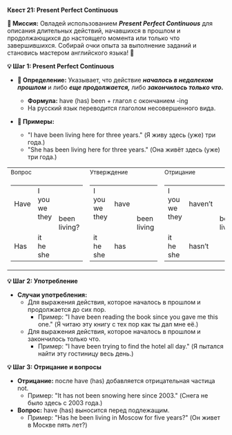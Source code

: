 
**Квест 21: Present Perfect Continuous**

**🎯 Миссия:**
Овладей использованием ***Present Perfect Continuous*** для описания длительных действий, начавшихся в прошлом и продолжающихся до настоящего момента или только что завершившихся. Собирай очки опыта за выполнение заданий и становись мастером английского языка! 🌟

**💡 Шаг 1: Present Perfect Continuous**
- **📜 Определение:** Указывает, что действие ***началось в недалеком прошлом*** и либо ***еще продолжается,*** либо ***закончилось только что.***
    - **Формула:** <Highlight>have (has) been</Highlight> + глагол с окончанием <Highlight>-ing</Highlight>
    - На русский язык переводится глаголом <Highlight>несовершенного вида.</Highlight>

- **📝 Примеры:**
    - <Highlight>"I have been living here for three years."</Highlight> <Highlight>(Я живу здесь (уже) три года.)</Highlight>
    - <Highlight>"She has been living here for three years."</Highlight> <Highlight>(Она живёт здесь (уже) три года.)</Highlight>

<table className="main">
  <tbody>
  <tr>
    <td><small>Вопрос</small></td>
    <td><small>Утверждение</small></td>
    <td><small>Отрицание</small></td>
  </tr>
  <tr>
    <td>
      <table>
        <tbody>
        <tr>
          <td>Have</td>
          <td>
            <div>I</div>
            <div>you</div>
            <div>we</div>
            <div>they</div>
          </td>
          <td rowSpan="3">been living?</td>
        </tr>
        <tr>
          <td><small>&nbsp;</small></td>
        </tr>
        <tr>
          <td>Has</td>
          <td>
            <div>it</div>
            <div>he</div>
            <div>she</div>
          </td>
        </tr>
        </tbody>
      </table>
    </td>
    <td>
      <table>
        <tbody>
        <tr>
          <td>
            <div>I</div>
            <div>you</div>
            <div>we</div>
            <div>they</div>
          </td>
          <td>have</td>
          <td rowSpan="3">been living</td>
        </tr>
        <tr>
          <td><small>&nbsp;</small></td>
        </tr>
        <tr>
          <td>
            <div>it</div>
            <div>he</div>
            <div>she</div>
          </td>
          <td>has</td>
        </tr>
        </tbody>
      </table>
    </td>
    <td>
      <table>
        <tbody>
        <tr>
          <td>
            <div>I</div>
            <div>you</div>
            <div>we</div>
            <div>they</div>
          </td>
          <td>haven’t</td>
          <td rowSpan="3">been living</td>
        </tr>
        <tr>
          <td><small>&nbsp;</small></td>
        </tr>
        <tr>
          <td>
            <div>it</div>
            <div>he</div>
            <div>she</div>
          </td>
          <td>hasn’t</td>
        </tr>
        </tbody>
      </table>
    </td>
  </tr>
  </tbody>
</table>

**💡 Шаг 2: Употребление**
- **Случаи употребления:**
    - Для выражения действия, которое началось в прошлом и <Highlight>продолжается</Highlight> до сих пор.
        - Пример: <Highlight>"I have been reading the book since you gave me this one."</Highlight> <Highlight>(Я читаю эту книгу с тех пор как ты дал мне её.)</Highlight>
    - Для выражения действия, которое началось в прошлом и <Highlight>закончилось</Highlight> только что.
        - Пример: <Highlight>"I have been trying to find the hotel all day."</Highlight> <Highlight>(Я пытался найти эту гостиницу весь день.)</Highlight>

**💡 Шаг 3: Отрицание и вопросы**
- **Отрицание:** после <Highlight>have (has)</Highlight> добавляется отрицательная частица not.
    - Пример: <Highlight>"It has not been snowing here since 2003."</Highlight> <Highlight>(Снега не было здесь с 2003 года.)</Highlight>
- **Вопрос:** <Highlight>have (has)</Highlight> выносится перед подлежащим.
    - Пример: <Highlight>"Has he been living in Moscow for five years?"</Highlight> <Highlight>(Он живет в Москве пять лет?)</Highlight>